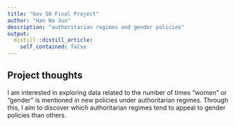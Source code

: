```yaml
---
title: "Gov 50 Final Project"
author: "Han Na Jun"
description: "authoritarian regimes and gender policies"
output:
  distill::distill_article:
    self_contained: false
---
```




## Project thoughts

I am interested in exploring data related to the number of times "women" or "gender" is mentioned in new policies under authoritarian regimes. Through this, I aim to discover which authoritarian regimes tend to appeal to gender policies than others.